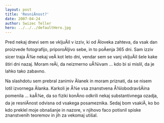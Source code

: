 ```yaml
---
layout: post
title: 'ResniÄnost?'
date: 2007-04-24
author: Swizec Teller
hero: ../../../defaultHero.jpg
---
```

Pred nekaj dnevi sem se vkljuÄil v izziv, ki od Äloveka zahteva, da vsak dan proizvede fotografijo, priporoÄljivo sebe, in to poÄenja 365 dni. Sam izziv sicer traja Å¾e nekaj veÄ kot leto dni, vendar sem se vanj vkljuÄil šele kake štiri dni nazaj. Moram reÄi, da neizmerno uÅ¾ivam ... kdo bi si mislil, da je lahko tako zabavno.

Na slashdotu sem prebral zanimiv Älanek in moram priznati, da se nisem lotil izvornega Älanka. Karkoli je Å¾e vsa znanstvena Å¾lobodravšÄina pomenila ... kaÅ¾e, da so fiziki konÄno odkrili nekaj substantivnega ozadja, da je resniÄnost odvisna od vsakega posameznika. Sedaj bom vsakiÄ, ko bo kdo preklel moje obnašanje in nazore, v njihovo faco potisnil spiske znanstvenih teoremov in jih za vekomaj utišal.